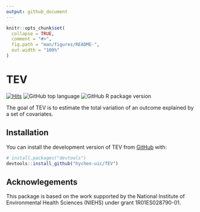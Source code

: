 ```yaml
---
output: github_document
---
```


<!-- README.md is generated from README.Rmd. Please edit that file -->

```r
knitr::opts_chunk$set(
  collapse = TRUE,
  comment = "#>",
  fig.path = "man/figures/README-",
  out.width = "100%"
)
```

# TEV

<!-- badges: start -->
[![Hits](https://hits.seeyoufarm.com/api/count/incr/badge.svg?url=https%3A%2F%2Fgithub.com%2Fhychen-uic%2FTEV&count_bg=%2379C83D&title_bg=%23555555&icon=&icon_color=%23E7E7E7&title=visits&edge_flat=false)](https://hits.seeyoufarm.com)
![GitHub top language](https://img.shields.io/github/languages/top/hychen-uic/TEV?color=red)
![GitHub R package version](https://img.shields.io/github/r-package/v/hychen-uic/TEV)
<!-- badges: end -->

The goal of TEV is to estimate the total variation of an outcome explained by a set of covariates.

## Installation

You can install the development version of TEV from [GitHub](https://github.com/) with:

``` r
# install.packages("devtools")
devtools::install_github("hychen-uic/TEV")
```

## Acknowlegements

This package is based on the work supported by the National Institute of Environmental Health Sciences (NIEHS) under grant 1R01ES028790-01. 
